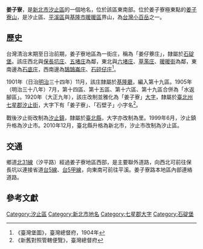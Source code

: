 {{noteTA
|1 = zh-cn:庄; zh-hk:庄; zh-tw:庄;
}}
'''姜子寮'''，是[[新北市|新北市]][[汐止區|汐止區]]的一個地名，位於該區東南部。位於姜子寮極東點的[[姜子寮山|姜子寮山]]，是汐止區、[[平溪區|平溪區]]與[[基隆市|基隆市]][[暖暖區|暖暖區]]界山，為[[台灣小百岳|台灣小百岳]]之一。
{{Min-nan
| title     = 姜子寮
| img       = 
| caption   = 
| choan-han = 姜子寮
| han-lo    = 
| choan-lo  = kiuⁿ-á-liâu
| tai-lo    = kiunn-á-liâu
}}

== 歷史 ==
台灣清治末期至日治前期，姜子寮地區為一街庄，稱為「姜仔藔庄」，隸屬於[[石碇堡|石碇堡]]。該庄西北與[[保長坑庄|保長坑庄]]、[[五堵庄|五堵庄]]為鄰，東北與[[六堵庄|六堵庄]]、[[草濫庄|草濫庄]]、[[暖暖街|暖暖街]]為鄰，東南邊為[[石底庄|石底庄]]，西南邊為[[鵠鵠崙庄|鵠鵠崙庄]]、[[石硿仔庄|石硿仔庄]]<ref>《臺灣堡圖》，臺灣總督府，1904年</ref>。

1901年（日治[[明治|明治]]三十四年）11月，該庄隸屬於[[基隆廳|基隆廳]]，編入第十九區。1905年（明治三十八年）7月，第十四區、第十五區、第十六區、第十九區合併為「水返腳區」。1920年（大正九年），該庄改制並雅化為「姜子寮」[[大字|大字]]，隸屬於[[臺北州|臺北州]][[七星郡|七星郡]][[汐止街|汐止街]]，大字下有「姜子寮」、「石壁子」小字名<ref>《新舊對照管轄便覽》，臺灣總督府</ref>。

戰後汐止街改制為[[汐止鎮|汐止鎮]]，隸屬於[[臺北縣|臺北縣]]，大字亦改制為里。1999年6月，汐止鎮升格為汐止市。2010年12月，臺北縣升格為新北市，汐止市改制為汐止區。

==交通==
鄉道[[北31線|北31線]]（汐平路）經過姜子寮地區西部，是主要聯外道路，向西北可前往保長坑以連接省道[[台5線|台5線]]、[[台5甲線|台5甲線]]，向東南可前往平溪。姜子寮路本地區內部連絡道路。

== 參考文獻 ==
{{Reflist}}

{{七星郡}}

[[Category:汐止區|Category:汐止區]]
[[Category:新北市地名|Category:新北市地名]]
[[Category:七星郡大字|Category:七星郡大字]]
[[Category:石碇堡|Category:石碇堡]]
